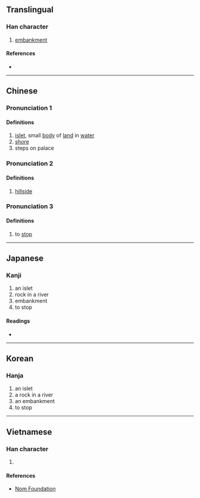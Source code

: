 {{character info/new}}
==Translingual==

===Han character===
{{Han char|rn=32|rad=土|as=05|sn=8|four=42140|canj=GHPM,GHVI|ids=⿰土氐}}

# [[embankment]]

====References====
* {{Han ref|kx=0227.050|dkj=05001|dj=0462.220|hdz=10433.100|uh=577B|ud=22395|bh=CBFB|bd=52219}}

----

==Chinese==


===Pronunciation 1===
{{zh-forms}}
{{zh-pron
|m=chí
|c=ci4
|mc=1
|oc=3
|ma=
|cat=n
}}

====Definitions====
{{zh-hanzi}}

# [[islet]], small [[body]] of [[land]] in [[water]]
# [[shore]]
# steps on palace

===Pronunciation 2===
{{zh-forms}}
{{zh-pron
|m=dǐ
|c=dai2
|mc=2
|oc=1
|ma=
|cat=n
}}

====Definitions====
{{zh-hanzi}}

# [[hillside]]

===Pronunciation 3===
{{zh-forms|alt=坁,堤}}
{{zh-pron
|m=zhǐ
|mc=3
|oc=2
|ma=
|cat=v
}}

====Definitions====
{{zh-hanzi}}

# to [[stop]]
----

==Japanese==

===Kanji===
{{ja-kanji|grade=|rs=土05}}

# an islet
# rock in a river
# embankment
# to stop

====Readings====
* {{ja-readings|on=[[ち]] (chi), [[し]] (shi), [[てい]] (tei), [[たい]] (tai)|kun=[[なぎさ]] (nagisa), [[さか]] (saka), [[にわ]] (niwa), [[とまる]] (tomaru)}}

----

==Korean==

===Hanja===
{{ko-hanja|hangeul=[[지]], [[저]]|rv=ji, jeo|y=ci, ce|mr=chi, chŏ}}

# an islet
# a rock in a river
# an embankment
# to stop

----

==Vietnamese==

===Han character===
{{vi-hantu|[[đế]]|rs=土05}}

# {{defn|lang=vi|sort=土05}}

====References====
* [http://nomfoundation.org/common/nom_details.php?codepoint=577b Nom Foundation]